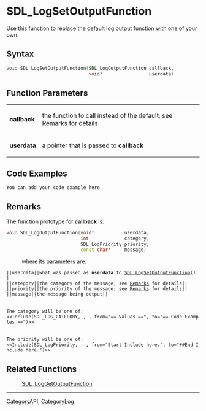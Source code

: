 
= SDL_LogSetOutputFunction =
Use this function to replace the default log output function with one of your own.


== Syntax ==
<syntaxhighlight lang='c++'>
void SDL_LogSetOutputFunction(SDL_LogOutputFunction callback,
                              void*                 userdata)
</syntaxhighlight>

== Function Parameters ==
{|
|'''callback'''
|the function to call instead of the default; see [[#Remarks|Remarks]] for details
|-
|'''userdata'''
|a pointer that is passed to '''callback'''
|}

== Code Examples ==
<syntaxhighlight lang='c++'>
You can add your code example here
</syntaxhighlight>

== Remarks ==
The function prototype for '''callback''' is:
 <syntaxhighlight lang='c++'>
void SDL_LogOutputFunction(void*           userdata,
                           int             category,
                           SDL_LogPriority priority,
                           const char*     message)
</syntaxhighlight>
: where its parameters are:
 ||<code>userdata</code>||what was passed as '''userdata''' to [[SDL_LogSetOutputFunction]]()||
 ||<code>category</code>||the category of the message; see [[#category|Remarks]] for details||
 ||<code>priority</code>||the priority of the message; see [[#priority|Remarks]] for details||
 ||<code>message</code>||the message being output||

 <span id="category"></span>
 The <code>category</code> will be one of:
 <<Include(SDL_LOG_CATEGORY, , , from="== Values ==", to="== Code Examples ==")>>

 <span id="priority"></span>
 The <code>priority</code> will be one of:
 <<Include(SDL_LogPriority, , , from="Start Include here.", to="##End Include here.")>>

== Related Functions ==
:[[SDL_LogGetOutputFunction]]

----
[[CategoryAPI]], [[CategoryLog]]
